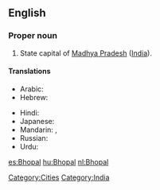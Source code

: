 ==English==
{{wikipedia}}

===Proper noun===
{{en-proper noun}}

# State capital of [[Madhya Pradesh]] ([[India]]).

====Translations====
{{trans-top|capital of Madhya Pradesh, India}}
* Arabic: {{t|ar|بهوبال|m|tr=bhubaal|sc=Arab}}
* Hebrew: {{t|he|בופאל|sc=Hebr}}
{{trans-mid}}
* Hindi: {{t|hi|भोपाल|tr=bhōpāl|sc=Deva}}
* Japanese: {{t|ja|ボーパール|tr=Bōpāru|sc=Jpan}}
* Mandarin: {{t|zh|博帕爾|sc=Hani}},  {{t|zh|博帕尔|tr=Bópà'ěr|sc=Hani}}
* Russian: {{t|ru|Бхопал|m|tr=Bxopál|sc=Cyrl}}
* Urdu: {{t|ur|بهوبال|tr=bhōpāl|sc=ur-Arab}}
{{trans-bottom}}

[[Category:Cities]]
[[Category:India]]

[[es:Bhopal]]
[[hu:Bhopal]]
[[nl:Bhopal]]